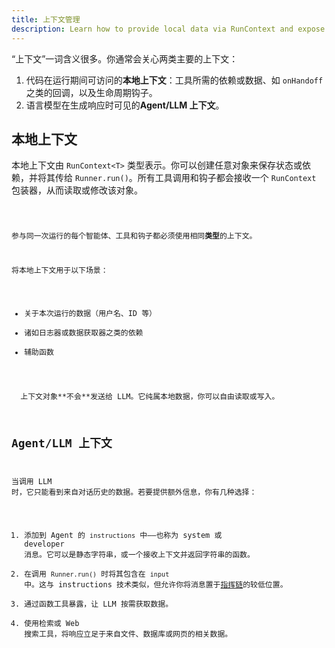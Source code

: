 ```yaml
---
title: 上下文管理
description: Learn how to provide local data via RunContext and expose context to the LLM
---
```



“上下文”一词含义很多。你通常会关心两类主要的上下文：

1. 代码在运行期间可访问的**本地上下文**：工具所需的依赖或数据、如 `onHandoff` 之类的回调，以及生命周期钩子。
2. 语言模型在生成响应时可见的**Agent/LLM 上下文**。

## 本地上下文

本地上下文由 `RunContext<T>` 类型表示。你可以创建任意对象来保存状态或依赖，并将其传给 `Runner.run()`。所有工具调用和钩子都会接收一个 `RunContext` 包装器，从而读取或修改该对象。

<Code lang="typescript" code={localContextExample} title="本地上下文示例" />

参与同一次运行的每个智能体、工具和钩子都必须使用相同**类型**的上下文。

将本地上下文用于以下场景：

- 关于本次运行的数据（用户名、ID 等）
- 诸如日志器或数据获取器之类的依赖
- 辅助函数

<Aside type="note">
  上下文对象**不会**发送给 LLM。它纯属本地数据，你可以自由读取或写入。
</Aside>

## Agent/LLM 上下文

当调用 LLM 时，它只能看到来自对话历史的数据。若要提供额外信息，你有几种选择：

1. 添加到 Agent 的 `instructions` 中——也称为 system 或 developer 消息。它可以是静态字符串，或一个接收上下文并返回字符串的函数。
2. 在调用 `Runner.run()` 时将其包含在 `input` 中。这与 instructions 技术类似，但允许你将消息置于[指挥链](https://cdn.openai.com/spec/model-spec-2024-05-08.html#follow-the-chain-of-command)的较低位置。
3. 通过函数工具暴露，让 LLM 按需获取数据。
4. 使用检索或 Web 搜索工具，将响应立足于来自文件、数据库或网页的相关数据。
